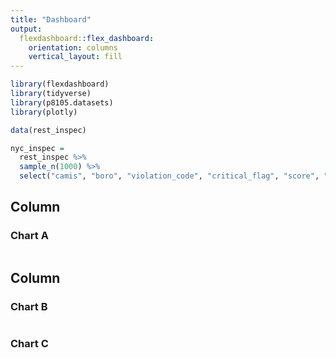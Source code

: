 ```yaml
---
title: "Dashboard"
output: 
  flexdashboard::flex_dashboard:
    orientation: columns
    vertical_layout: fill
---
```


```r
library(flexdashboard)
library(tidyverse)
library(p8105.datasets)
library(plotly)
```

```r
data(rest_inspec)

nyc_inspec = 
  rest_inspec %>% 
  sample_n(1000) %>% 
  select("camis", "boro", "violation_code", "critical_flag", "score", "grade")
```


Column {data-width=650}
-----------------------------------------------------------------------

### Chart A

```r

```

Column {data-width=350}
-----------------------------------------------------------------------

### Chart B

```r

```

### Chart C

```r

```

